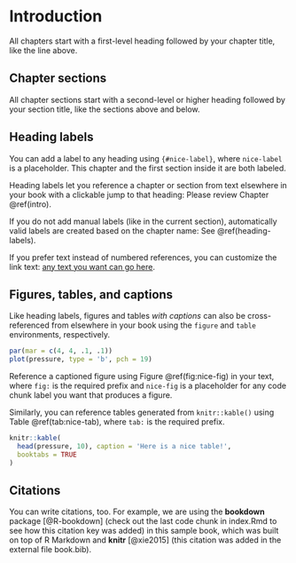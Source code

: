 # Introduction {#intro}

All chapters start with a first-level heading followed by your chapter title, like the line above.

## Chapter sections {#a-section}

All chapter sections start with a second-level or higher heading followed by your section title, like the sections above and below.

## Heading labels

You can add a label to any heading using `{#nice-label}`, where `nice-label` is a placeholder. This chapter and the first section inside it are both labeled.

Heading labels let you reference a chapter or section from text elsewhere in your book with a clickable jump to that heading: Please review Chapter \@ref(intro). 

If you do not add manual labels (like in the current section), automatically valid labels are created based on the chapter name: See \@ref(heading-labels).

If you prefer text instead of numbered references, you can customize the link text: [any text you want can go here](#methods).

## Figures, tables, and captions

Like heading labels, figures and tables *with captions* can also be cross-referenced from elsewhere in your book using the `figure` and `table` environments, respectively.

```r
par(mar = c(4, 4, .1, .1))
plot(pressure, type = 'b', pch = 19)
```

Reference a captioned figure using Figure \@ref(fig:nice-fig) in your text, where `fig:` is the required prefix and `nice-fig` is a placeholder for any code chunk label you want that produces a figure.

Similarly, you can reference tables generated from `knitr::kable()` using Table \@ref(tab:nice-tab), where `tab:` is the required prefix.

```r
knitr::kable(
  head(pressure, 10), caption = 'Here is a nice table!',
  booktabs = TRUE
)
```

## Citations

You can write citations, too. For example, we are using the **bookdown** package [@R-bookdown] (check out the last code chunk in index.Rmd to see how this citation key was added) in this sample book, which was built on top of R Markdown and **knitr** [@xie2015] (this citation was added in the external file book.bib).
